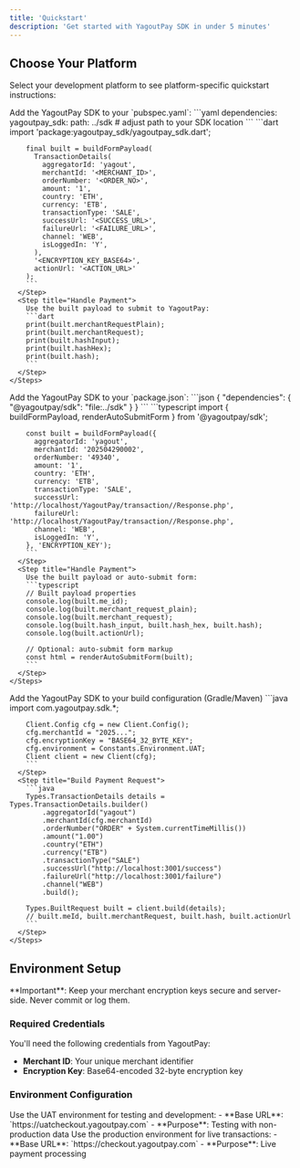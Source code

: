 ```yaml
---
title: 'Quickstart'
description: 'Get started with YagoutPay SDK in under 5 minutes'
---
```


## Choose Your Platform

Select your development platform to see platform-specific quickstart instructions:

<Tabs>
  <Tab title="Dart/Flutter">
    <Steps>
      <Step title="Add Dependency">
        Add the YagoutPay SDK to your `pubspec.yaml`:
        ```yaml
        dependencies:
          yagoutpay_sdk:
            path: ../sdk  # adjust path to your SDK location
        ```
      </Step>
      <Step title="Import and Configure">
        ```dart
        import 'package:yagoutpay_sdk/yagoutpay_sdk.dart';
        
        final built = buildFormPayload(
          TransactionDetails(
            aggregatorId: 'yagout',
            merchantId: '<MERCHANT_ID>',
            orderNumber: '<ORDER_NO>',
            amount: '1',
            country: 'ETH',
            currency: 'ETB',
            transactionType: 'SALE',
            successUrl: '<SUCCESS_URL>',
            failureUrl: '<FAILURE_URL>',
            channel: 'WEB',
            isLoggedIn: 'Y',
          ),
          '<ENCRYPTION_KEY_BASE64>',
          actionUrl: '<ACTION_URL>'
        );
        ```
      </Step>
      <Step title="Handle Payment">
        Use the built payload to submit to YagoutPay:
        ```dart
        print(built.merchantRequestPlain);
        print(built.merchantRequest);
        print(built.hashInput);
        print(built.hashHex);
        print(built.hash);
        ```
      </Step>
    </Steps>
  </Tab>
  
  <Tab title="TypeScript/Node.js">
    <Steps>
      <Step title="Add Dependency">
        Add the YagoutPay SDK to your `package.json`:
        ```json
        {
          "dependencies": {
            "@yagoutpay/sdk": "file:../sdk"
          }
        }
        ```
      </Step>
      <Step title="Import and Configure">
        ```typescript
        import { buildFormPayload, renderAutoSubmitForm } from '@yagoutpay/sdk';
        
        const built = buildFormPayload({
          aggregatorId: 'yagout',
          merchantId: '202504290002',
          orderNumber: '49340',
          amount: '1',
          country: 'ETH',
          currency: 'ETB',
          transactionType: 'SALE',
          successUrl: 'http://localhost/YagoutPay/transaction//Response.php',
          failureUrl: 'http://localhost/YagoutPay/transaction//Response.php',
          channel: 'WEB',
          isLoggedIn: 'Y',
        }, 'ENCRYPTION_KEY');
        ```
      </Step>
      <Step title="Handle Payment">
        Use the built payload or auto-submit form:
        ```typescript
        // Built payload properties
        console.log(built.me_id);
        console.log(built.merchant_request_plain);
        console.log(built.merchant_request);
        console.log(built.hash_input, built.hash_hex, built.hash);
        console.log(built.actionUrl);
        
        // Optional: auto-submit form markup
        const html = renderAutoSubmitForm(built);
        ```
      </Step>
    </Steps>
  </Tab>
  
  <Tab title="Java">
    <Steps>
      <Step title="Add Dependency">
        Add the YagoutPay SDK to your build configuration (Gradle/Maven)
      </Step>
      <Step title="Import and Configure">
        ```java
        import com.yagoutpay.sdk.*;
        
        Client.Config cfg = new Client.Config();
        cfg.merchantId = "2025...";
        cfg.encryptionKey = "BASE64_32_BYTE_KEY";
        cfg.environment = Constants.Environment.UAT;
        Client client = new Client(cfg);
        ```
      </Step>
      <Step title="Build Payment Request">
        ```java
        Types.TransactionDetails details = Types.TransactionDetails.builder()
            .aggregatorId("yagout")
            .merchantId(cfg.merchantId)
            .orderNumber("ORDER" + System.currentTimeMillis())
            .amount("1.00")
            .country("ETH")
            .currency("ETB")
            .transactionType("SALE")
            .successUrl("http://localhost:3001/success")
            .failureUrl("http://localhost:3001/failure")
            .channel("WEB")
            .build();
        
        Types.BuiltRequest built = client.build(details);
        // built.meId, built.merchantRequest, built.hash, built.actionUrl
        ```
      </Step>
    </Steps>
  </Tab>
</Tabs>

## Environment Setup

<Warning>
**Important**: Keep your merchant encryption keys secure and server-side. Never commit or log them.
</Warning>

### Required Credentials

You'll need the following credentials from YagoutPay:

- **Merchant ID**: Your unique merchant identifier
- **Encryption Key**: Base64-encoded 32-byte encryption key

### Environment Configuration

<AccordionGroup>
  <Accordion title="UAT Environment">
    Use the UAT environment for testing and development:
    - **Base URL**: `https://uatcheckout.yagoutpay.com`
    - **Purpose**: Testing with non-production data
  </Accordion>
  <Accordion title="Production Environment">
    Use the production environment for live transactions:
    - **Base URL**: `https://checkout.yagoutpay.com`
    - **Purpose**: Live payment processing
  </Accordion>
</AccordionGroup>

<!-- Trimmed: quickstart focuses on install + minimal usage only. -->
